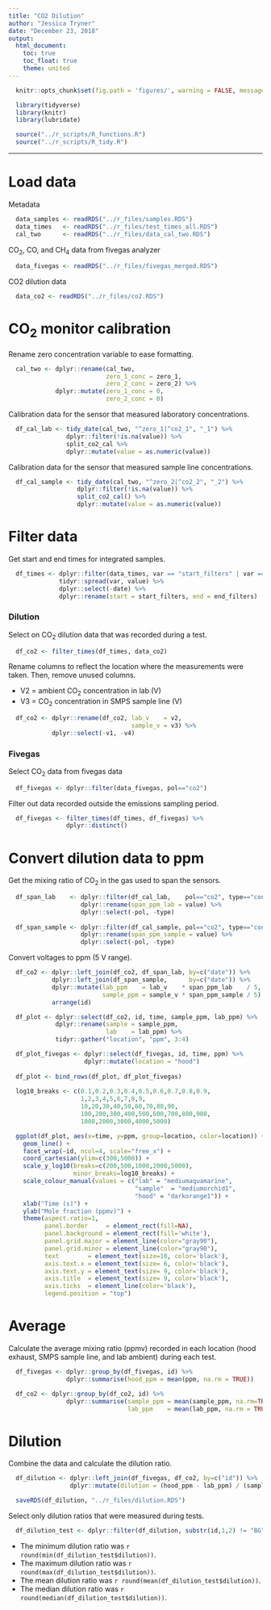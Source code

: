 ```yaml
---
title: "CO2 Dilution"
author: "Jessica Tryner"
date: "December 23, 2018"
output:
  html_document:
    toc: true
    toc_float: true
    theme: united
---
```


```r
  knitr::opts_chunk$set(fig.path = 'figures/', warning = FALSE, message = FALSE)
```

```r
  library(tidyverse)
  library(knitr)
  library(lubridate)
```

```r
  source("../r_scripts/R_functions.R")
  source("../r_scripts/R_tidy.R")
```

---

# Load data

Metadata

```r
  data_samples <- readRDS("../r_files/samples.RDS")
  data_times   <- readRDS("../r_files/test_times_all.RDS")
  cal_two      <- readRDS("../r_files/data_cal_two.RDS")
```

CO~2~, CO, and CH~4~ data from fivegas analyzer

```r
  data_fivegas <- readRDS("../r_files/fivegas_merged.RDS")
```

CO2 dilution data

```r
  data_co2 <- readRDS("../r_files/co2.RDS")
```

# CO~2~ monitor calibration

Rename zero concentration variable to ease formatting.

```r
  cal_two <- dplyr::rename(cal_two,
                           zero_1_conc = zero_1,
                           zero_2_conc = zero_2) %>%
             dplyr::mutate(zero_1_conc = 0,
                           zero_2_conc = 0)
```

Calibration data for the sensor that measured laboratory concentrations. 

```r
  df_cal_lab <- tidy_date(cal_two, "^zero_1|^co2_1", "_1") %>%
                dplyr::filter(!is.na(value)) %>%
                split_co2_cal %>%
                dplyr::mutate(value = as.numeric(value))
```

Calibration data for the sensor that measured sample line concentrations.

```r
  df_cal_sample <- tidy_date(cal_two, "^zero_2|^co2_2", "_2") %>%
                   dplyr::filter(!is.na(value)) %>%
                   split_co2_cal() %>%
                   dplyr::mutate(value = as.numeric(value))
```

# Filter data

Get start and end times for integrated samples.

```r
  df_times <- dplyr::filter(data_times, var == "start_filters" | var == "end_filters") %>%
              tidyr::spread(var, value) %>%
              dplyr::select(-date) %>%
              dplyr::rename(start = start_filters, end = end_filters)
```

### Dilution

Select on CO~2~ dilution data that was recorded during a test.

```r
  df_co2 <- filter_times(df_times, data_co2)
```

Rename columns to reflect the location where the measurements were taken. Then, remove unused columns.  

* V2 = ambient CO~2~ concentration in lab (V)  
* V3 = CO~2~ concentration in SMPS sample line (V)  

```r
  df_co2 <- dplyr::rename(df_co2, lab_v    = v2,
                                  sample_v = v3) %>%
            dplyr::select(-v1, -v4)
```

### Fivegas

Select CO~2~ data from fivegas data

```r
  df_fivegas <- dplyr::filter(data_fivegas, pol=="co2")
```

Filter out data recorded outside the emissions sampling period.  

```r
  df_fivegas <- filter_times(df_times, df_fivegas) %>%
                dplyr::distinct() 
```

# Convert dilution data to ppm

Get the mixing ratio of CO~2~ in the gas used to span the sensors. 

```r
  df_span_lab    <- dplyr::filter(df_cal_lab,    pol=="co2", type=="conc") %>%
                    dplyr::rename(span_ppm_lab = value) %>%
                    dplyr::select(-pol, -type)
  
  df_span_sample <- dplyr::filter(df_cal_sample, pol=="co2", type=="conc") %>%
                    dplyr::rename(span_ppm_sample = value) %>%
                    dplyr::select(-pol, -type)
```

Convert voltages to ppm (5 V range).

```r
  df_co2 <- dplyr::left_join(df_co2, df_span_lab, by=c("date")) %>%
            dplyr::left_join(df_span_sample,      by=c("date")) %>%
            dplyr::mutate(lab_ppm    = lab_v    * span_ppm_lab    / 5, 
                          sample_ppm = sample_v * span_ppm_sample / 5) %>%
            arrange(id)
```

```r

  df_plot <- dplyr::select(df_co2, id, time, sample_ppm, lab_ppm) %>%
             dplyr::rename(sample = sample_ppm,
                           lab    = lab_ppm) %>%
             tidyr::gather("location", "ppm", 3:4)

  df_plot_fivegas <- dplyr::select(df_fivegas, id, time, ppm) %>%
                     dplyr::mutate(location = "hood")
  
  df_plot <- bind_rows(df_plot, df_plot_fivegas) 
  
  log10_breaks <- c(0.1,0.2,0.3,0.4,0.5,0.6,0.7,0.8,0.9,
                    1,2,3,4,5,6,7,8,9,
                    10,20,30,40,50,60,70,80,90,
                    100,200,300,400,500,600,700,800,900,
                    1000,2000,3000,4000,5000)

  ggplot(df_plot, aes(x=time, y=ppm, group=location, color=location)) + 
    geom_line() +
    facet_wrap(~id, ncol=4, scale="free_x") +
    coord_cartesian(ylim=c(300,5000)) + 
    scale_y_log10(breaks=c(200,500,1000,2000,5000),
                  minor_breaks=log10_breaks) +
    scale_colour_manual(values = c("lab" = "mediumaquamarine",
                                   "sample"  = "mediumorchid1",
                                   "hood" = "darkorange1")) +
    xlab("Time (s)") +
    ylab("Mole fraction (ppmv)") + 
    theme(aspect.ratio=1,
          panel.border     = element_rect(fill=NA),
          panel.background = element_rect(fill='white'),
          panel.grid.major = element_line(color="gray90"),
          panel.grid.minor = element_line(color="gray90"),
          text        = element_text(size=10, color='black'),
          axis.text.x = element_text(size= 6, color='black'),
          axis.text.y = element_text(size= 9, color='black'),
          axis.title  = element_text(size= 9, color='black'),
          axis.ticks  = element_line(color='black'),
          legend.position = "top") 
```

# Average

Calculate the average mixing ratio (ppmv) recorded in each location (hood exhaust, SMPS sample line, and lab ambient) during each test. 

```r
  df_fivegas <- dplyr::group_by(df_fivegas, id) %>%
                dplyr::summarise(hood_ppm = mean(ppm, na.rm = TRUE)) 
```

```r
  df_co2 <- dplyr::group_by(df_co2, id) %>%
                dplyr::summarise(sample_ppm = mean(sample_ppm, na.rm=TRUE),
                                 lab_ppm    = mean(lab_ppm, na.rm = TRUE)) 
```

# Dilution

Combine the data and calculate the dilution ratio. 

```r
  df_dilution <- dplyr::left_join(df_fivegas, df_co2, by=c("id")) %>%
                 dplyr::mutate(dilution = (hood_ppm - lab_ppm) / (sample_ppm - lab_ppm))
```

```r
  saveRDS(df_dilution, "../r_files/dilution.RDS")
```

Select only dilution ratios that were measured during tests.

```r
  df_dilution_test <- dplyr::filter(df_dilution, substr(id,1,2) != "BG")
```

* The minimum dilution ratio was `r round(min(df_dilution_test$dilution))`.  
* The maximum dilution ratio was `r round(max(df_dilution_test$dilution))`.  
* The mean dilution ratio was `r round(mean(df_dilution_test$dilution))`.  
* The median dilution ratio was `r round(median(df_dilution_test$dilution))`.  
